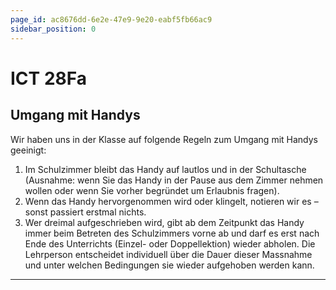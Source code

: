 ```yaml
---
page_id: ac8676dd-6e2e-47e9-9e20-eabf5fb66ac9
sidebar_position: 0
---
```





# ICT 28Fa
<Semesterplan termine={termine_hs25} />

<Directory name='Notizen' id='28dda76b-b221-40c1-bc46-060a9a21e43c' />

## Umgang mit Handys
Wir haben uns in der Klasse auf folgende Regeln zum Umgang mit Handys geeinigt:
1. Im Schulzimmer bleibt das Handy auf lautlos und in der Schultasche (Ausnahme: wenn Sie das Handy in der Pause aus dem Zimmer nehmen wollen oder wenn Sie vorher begründet um Erlaubnis fragen).
2. Wenn das Handy hervorgenommen wird oder klingelt, notieren wir es – sonst passiert erstmal nichts.
3. Wer dreimal aufgeschrieben wird, gibt ab dem Zeitpunkt das Handy immer beim Betreten des Schulzimmers vorne ab und darf es erst nach Ende des Unterrichts (Einzel- oder Doppellektion) wieder abholen. Die Lehrperson entscheidet individuell über die Dauer dieser Massnahme und unter welchen Bedingungen sie wieder aufgehoben werden kann.

---
